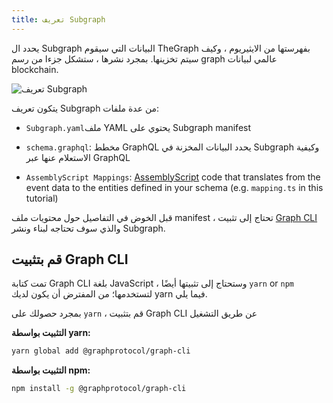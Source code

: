 ```yaml
---
title: تعريف Subgraph
---
```


يحدد ال Subgraph البيانات التي سيقوم TheGraph بفهرستها من الايثيريوم ، وكيف سيتم تخزينها. بمجرد نشرها ، ستشكل جزءا من رسم graph عالمي لبيانات blockchain.

![تعريف Subgraph](/img/define-subgraph.png)

يتكون تعريف Subgraph من عدة ملفات:

- `Subgraph.yaml`ملف YAML يحتوي على Subgraph manifest

- `schema.graphql`: مخطط GraphQL يحدد البيانات المخزنة في Subgraph وكيفية الاستعلام عنها عبر GraphQL

- `AssemblyScript Mappings`: [AssemblyScript](https://github.com/AssemblyScript/assemblyscript) code that translates from the event data to the entities defined in your schema (e.g. `mapping.ts` in this tutorial)

قبل الخوض في التفاصيل حول محتويات ملف manifest ، تحتاج إلى تثبيت [Graph CLI](https://github.com/graphprotocol/graph-cli) والذي سوف تحتاجه لبناء ونشر Subgraph.

## قم بتثبيت Graph CLI

تمت كتابة Graph CLI بلغة JavaScript ، وستحتاج إلى تثبيتها أيضًا `yarn` or `npm` لتستخدمها؛ من المفترض أن يكون لديك yarn فيما يلي.

بمجرد حصولك على `yarn` ، قم بتثبيت Graph CLI عن طريق التشغيل

**التثبيت بواسطة yarn:**

```bash
yarn global add @graphprotocol/graph-cli
```

**التثبيت بواسطة npm:**

```bash
npm install -g @graphprotocol/graph-cli
```
